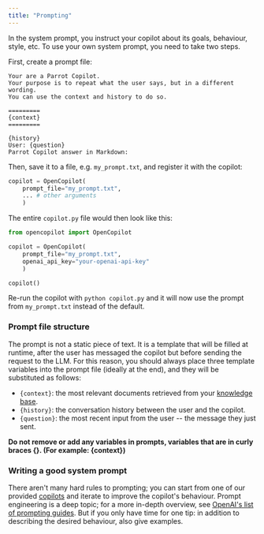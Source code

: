 ```yaml
---
title: "Prompting"
---
```


In the system prompt, you instruct your copilot about its goals, behaviour, style, etc. To use your own system prompt, you need to take two steps.

First, create a prompt file:

```text
Your are a Parrot Copilot.
Your purpose is to repeat what the user says, but in a different wording.
You can use the context and history to do so.

=========
{context}
=========

{history}
User: {question}
Parrot Copilot answer in Markdown:
```

Then, save it to a file, e.g. `my_prompt.txt`, and register it with the copilot:

```python
copilot = OpenCopilot(
    prompt_file="my_prompt.txt",
    ... # other arguments
    )
```

The entire `copilot.py` file would then look like this:

```python
from opencopilot import OpenCopilot

copilot = OpenCopilot(
    prompt_file="my_prompt.txt",
    openai_api_key="your-openai-api-key"
    )

copilot()
```

Re-run the copilot with `python copilot.py` and it will now use the prompt from `my_prompt.txt` instead of the default.

### Prompt file structure

The prompt is not a static piece of text. It is a template that will be filled at runtime, after the user has messaged the copilot but before sending the request to the LLM. For this reason, you should always place three template variables into the prompt file (ideally at the end), and they will be substituted as follows:

* `{context}`: the most relevant documents retrieved from your [knowledge base](/improve/knowledge-base).
* `{history}`: the conversation history between the user and the copilot.
* `{question}`: the most recent input from the user -- the message they just sent.

**Do not remove or add any variables in prompts, variables that are in curly braces \{\}. (For example: \{context\})**

### Writing a good system prompt

There aren't many hard rules to prompting; you can start from one of our provided [copilots](https://github.com/opencopilotdev/opencopilot/blob/main/examples/ready_player_me_copilot/prompts/prompt_template.txt) and iterate to improve the copilot's behaviour. Prompt engineering is a deep topic; for a more in-depth overview, see [OpenAI's list of prompting guides](https://github.com/openai/openai-cookbook#prompting-guides). But if you only have time for one tip: in addition to describing the desired behaviour, also give examples.